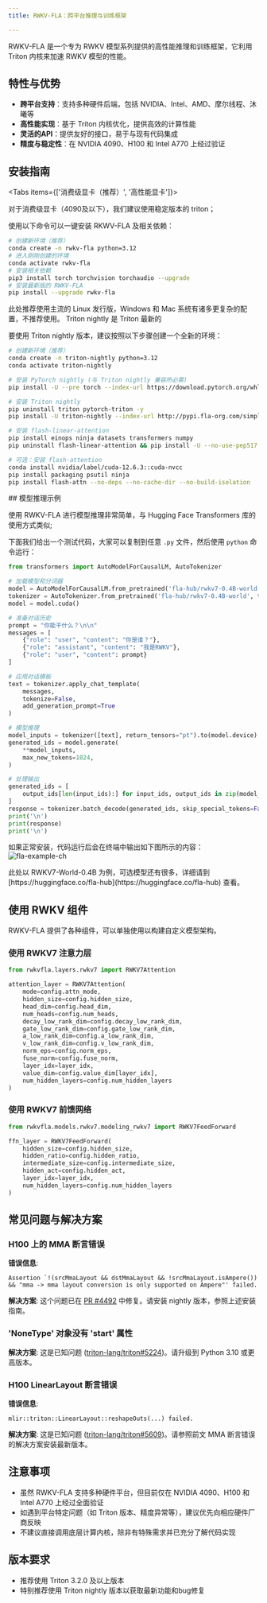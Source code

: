 ```yaml
---
title: RWKV-FLA：跨平台推理与训练框架

---
```


<CallOut type='info'>
RWKV-FLA 是一个专为 RWKV 模型系列提供的高性能推理和训练框架，它利用 Triton 内核来加速 RWKV 模型的性能。
</CallOut>


## 特性与优势

- **跨平台支持**：支持多种硬件后端，包括 NVIDIA、Intel、AMD、摩尔线程、沐曦等
- **高性能实现**：基于 Triton 内核优化，提供高效的计算性能
- **灵活的API**：提供友好的接口，易于与现有代码集成
- **精度与稳定性**：在 NVIDIA 4090、H100 和 Intel A770 上经过验证

## 安装指南
<Tabs items={['消费级显卡（推荐）', '高性能显卡']}>
<Tab value='消费级显卡（推荐）'>

对于消费级显卡（4090及以下），我们建议使用稳定版本的 triton；

使用以下命令可以一键安装 RKWV-FLA 及相关依赖：
```bash
# 创建新环境（推荐）
conda create -n rwkv-fla python=3.12
# 进入刚刚创建的环境
conda activate rwkv-fla
# 安装相关依赖
pip3 install torch torchvision torchaudio --upgrade
# 安装最新版的 RWKV-FLA
pip install --upgrade rwkv-fla
```

<CallOut type='info'>
此处推荐使用主流的 Linux 发行版，Windows 和 Mac 系统有诸多更复杂的配置，不推荐使用。
</CallOut>
</Tab>
<Tab value='高性能显卡'>
Triton nightly 是 Triton 最新的

要使用 Triton nightly 版本，建议按照以下步骤创建一个全新的环境：

```bash
# 创建新环境（推荐）
conda create -n triton-nightly python=3.12
conda activate triton-nightly

# 安装 PyTorch nightly (与 Triton nightly 兼容所必需)
pip install -U --pre torch --index-url https://download.pytorch.org/whl/nightly/cu126

# 安装 Triton nightly
pip uninstall triton pytorch-triton -y
pip install -U triton-nightly --index-url http://pypi.fla-org.com/simple --trusted-host pypi.fla-org.com

# 安装 flash-linear-attention
pip install einops ninja datasets transformers numpy
pip uninstall flash-linear-attention && pip install -U --no-use-pep517 git+https://github.com/fla-org/flash-linear-attention --no-deps

# 可选：安装 flash-attention
conda install nvidia/label/cuda-12.6.3::cuda-nvcc
pip install packaging psutil ninja
pip install flash-attn --no-deps --no-cache-dir --no-build-isolation
```
</Tab>
</Tabs>
## 模型推理示例

使用 RWKV-FLA 进行模型推理非常简单，与 Hugging Face Transformers 库的使用方式类似;

下面我们给出一个测试代码，大家可以复制到任意 `.py` 文件，然后使用 `python` 命令运行：

```python
from transformers import AutoModelForCausalLM, AutoTokenizer

# 加载模型和分词器
model = AutoModelForCausalLM.from_pretrained('fla-hub/rwkv7-0.4B-world', trust_remote_code=True)
tokenizer = AutoTokenizer.from_pretrained('fla-hub/rwkv7-0.4B-world', trust_remote_code=True)
model = model.cuda()

# 准备对话历史
prompt = "你能干什么？\n\n"
messages = [
    {"role": "user", "content": "你是谁？"},
    {"role": "assistant", "content": "我是RWKV"},
    {"role": "user", "content": prompt}
]

# 应用对话模板
text = tokenizer.apply_chat_template(
    messages,
    tokenize=False,
    add_generation_prompt=True
)

# 模型推理
model_inputs = tokenizer([text], return_tensors="pt").to(model.device)
generated_ids = model.generate(
    **model_inputs,
    max_new_tokens=1024,
)

# 处理输出
generated_ids = [
    output_ids[len(input_ids):] for input_ids, output_ids in zip(model_inputs.input_ids, generated_ids)
]
response = tokenizer.batch_decode(generated_ids, skip_special_tokens=False)[0]
print('\n')
print(response)
print('\n')
```
如果正常安装，代码运行后会在终端中输出如下图所示的内容：
![fla-example-ch](./images/fla-example-ch.png)

<CallOut type='info'>
此处以 RWKV7-World-0.4B 为例，可选模型还有很多，详细请到 [https://huggingface.co/fla-hub](https://huggingface.co/fla-hub) 查看。
</CallOut>

## 使用 RWKV 组件

RWKV-FLA 提供了各种组件，可以单独使用以构建自定义模型架构。

### 使用 RWKV7 注意力层

```python
from rwkvfla.layers.rwkv7 import RWKV7Attention

attention_layer = RWKV7Attention(
    mode=config.attn_mode,
    hidden_size=config.hidden_size,
    head_dim=config.head_dim,
    num_heads=config.num_heads,
    decay_low_rank_dim=config.decay_low_rank_dim,
    gate_low_rank_dim=config.gate_low_rank_dim,
    a_low_rank_dim=config.a_low_rank_dim,
    v_low_rank_dim=config.v_low_rank_dim,
    norm_eps=config.norm_eps,
    fuse_norm=config.fuse_norm,
    layer_idx=layer_idx,
    value_dim=config.value_dim[layer_idx],
    num_hidden_layers=config.num_hidden_layers
)
```

### 使用 RWKV7 前馈网络

```python
from rwkvfla.models.rwkv7.modeling_rwkv7 import RWKV7FeedForward

ffn_layer = RWKV7FeedForward(
    hidden_size=config.hidden_size,
    hidden_ratio=config.hidden_ratio,
    intermediate_size=config.intermediate_size,
    hidden_act=config.hidden_act,
    layer_idx=layer_idx,
    num_hidden_layers=config.num_hidden_layers
)
```

## 常见问题与解决方案

### H100 上的 MMA 断言错误

**错误信息**:
```
Assertion `!(srcMmaLayout && dstMmaLayout && !srcMmaLayout.isAmpere()) && "mma -> mma layout conversion is only supported on Ampere"' failed.
```

**解决方案**:
这个问题已在 [PR #4492](https://github.com/triton-lang/triton/pull/4492) 中修复。请安装 nightly 版本，参照上述安装指南。

### 'NoneType' 对象没有 'start' 属性

**解决方案**:
这是已知问题 ([triton-lang/triton#5224](https://github.com/triton-lang/triton/issues/5224))。请升级到 Python 3.10 或更高版本。

### H100 LinearLayout 断言错误

**错误信息**:
```
mlir::triton::LinearLayout::reshapeOuts(...) failed.
```

**解决方案**:
这是已知问题 ([triton-lang/triton#5609](https://github.com/triton-lang/triton/issues/5609))。请参照前文 MMA 断言错误的解决方案安装最新版本。

## 注意事项

- 虽然 RWKV-FLA 支持多种硬件平台，但目前仅在 NVIDIA 4090、H100 和 Intel A770 上经过全面验证
- 如遇到平台特定问题（如 Triton 版本、精度异常等），建议优先向相应硬件厂商反映
- 不建议直接调用底层计算内核，除非有特殊需求并已充分了解代码实现

## 版本要求

- 推荐使用 Triton 3.2.0 及以上版本
- 特别推荐使用 Triton nightly 版本以获取最新功能和bug修复